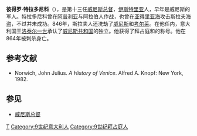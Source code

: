 {{no footnotes|time=2016-11-26T07:37:53+00:00}}
{{Infobox officeholder
| honorific-prefix = 
| name             = 彼得罗·特拉多尼科
| image            = Doge Pietro Tradonico.png
| caption          = 纹章
| order            = 13
| office           = 威尼斯总督
| term_start       = 837
| term_end         = 864
| predecessor      = [[乔凡尼一世·帕提西帕奇奥|乔凡尼一世·帕提西帕奇奥]]
| successor        = [[奥尔索·帕提西帕奇奥|奥尔索·帕提西帕奇奥]]
| birth_date       = 
| birth_place      =
| death_date       = 
| death_place      =
| resting_place    =
| spouse           =
| children         =
| profession       =
| religion         =
}}
'''彼得罗·特拉多尼科'''（{{lang-it|Pietro Tradonico}}），是第十三任[[威尼斯总督|威尼斯总督]]，[[伊斯特里亚|伊斯特里亚]]人，早年是威尼斯的军人。特拉多尼科曾在[[阿普利亚|阿普利亚]]与阿拉伯人作战，也曾在[[亚得里亚海|亚得里亚海]]攻击斯拉夫海盗，不过并未成功。846年，斯拉夫人还洗劫了[[威尼斯|威尼斯]]和[[考尔莱|考尔莱]]。在他任内，意大利国王[[洛泰尔一世_(中法兰克)|洛泰尔一世]]承认了[[威尼斯共和国|威尼斯共和国]]的独立。他获得了拜占庭{{le|Spatharios|Spatharios}}和{{le|Hypatos|Hypatos}}的称号。他在864年被刺杀身亡。

== 参考文献 ==
*Norwich, John Julius. ''A History of Venice''. Alfred A. Knopf: New York, 1982.
==参见==
*[[威尼斯总督|威尼斯总督]]

{{S-start}}
{{s-off}}
{{succession box |
  before= [[乔凡尼一世·帕提西帕奇奥|乔凡尼一世·帕提西帕奇奥]]|
  title=[[威尼斯总督|威尼斯总督]] |
  years=837年－864年|
  after= [[奥尔索·帕提西帕奇奥|奥尔索·帕提西帕奇奥]]
}}
{{S-end}}
{{Authority control}}
[[Category:威尼斯总督|T]]
[[Category:9世纪意大利人|Category:9世纪意大利人]]
[[Category:9世纪拜占庭人|Category:9世纪拜占庭人]]